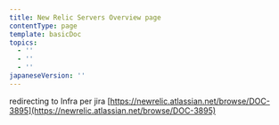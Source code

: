 ```yaml
---
title: New Relic Servers Overview page
contentType: page
template: basicDoc
topics:
  - ''
  - ''
  - ''
japaneseVersion: ''
---
```


redirecting to Infra per jira [https://newrelic.atlassian.net/browse/DOC-3895](https://newrelic.atlassian.net/browse/DOC-3895)
